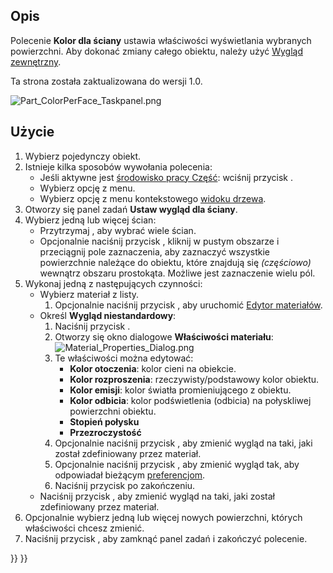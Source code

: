 <languages/>

{{Docnav/pl
|[[Std_RandomColor/pl|Nadaj kolor losowo]]
|[[Std_ToggleTransparency/pl|Włącz / wyłącz przezroczystość]]
|[[Std_View_Menu/pl||Std: Menu Widok]]
|IconL=Std_RandomColor.svg
|IconR=Std_ToggleTransparency.svg
|IconC=Freecad.svg
}}

{{GuiCommand/pl
|Name=Part ColorPerFace
|Name/pl=Część: Kolor dla ściany
|MenuLocation=Widok → Kolor dla ściany
|Workbenches=[[Part_Workbench/pl|Część]], [[PartDesign_Workbench/pl|Projekt Części]]
|SeeAlso=[[Std_SetAppearance/pl|Wygląd zewnętrzny]]
}}

<span id="Description"></span>
==Opis==

Polecenie '''Kolor dla ściany''' ustawia właściwości wyświetlania wybranych powierzchni. Aby dokonać zmiany całego obiektu, należy użyć [[Std_SetAppearance/pl|Wygląd zewnętrzny]].

Ta strona została zaktualizowana do wersji 1.0.

[[Image:Part_ColorPerFace_Taskpanel.png]]
{{Caption|Panel zadaniowy Ustaw wygląd dla ściany.}}

<span id="Usage"></span>
==Użycie==

# Wybierz pojedynczy obiekt.
# Istnieje kilka sposobów wywołania polecenia:
#* Jeśli aktywne jest [[Part_Workbench/pl|środowisko pracy Część]]: wciśnij przycisk {{Button|[[Image:Part_ColorPerFace.svg|16px]] [[Part_ColorPerFace/pl|Kolor dla ściany]]}}.
#* Wybierz opcję {{MenuCommand|Widok → [[Image:Part_ColorPerFace.svg|16px]] Kolor dla ściany}} z menu.
#* Wybierz opcję {{MenuCommand|[[Image:Part_ColorPerFace.svg|16px]] Ustaw wygląd dla ściany...}} z menu kontekstowego [[Tree_view/pl|widoku drzewa]].
# Otworzy się panel zadań '''Ustaw wygląd dla ściany'''.
# Wybierz jedną lub więcej ścian:
#* Przytrzymaj {{KEY|Ctrl}}, aby wybrać wiele ścian.
#* Opcjonalnie naciśnij przycisk {{Button|Zaznacz obszarem}}, kliknij w pustym obszarze i przeciągnij pole zaznaczenia, aby zaznaczyć wszystkie powierzchnie należące do obiektu, które znajdują się ''(częściowo)'' wewnątrz obszaru prostokąta. Możliwe jest zaznaczenie wielu pól.
# Wykonaj jedną z następujących czynności:
#* Wybierz materiał z listy.
#*# Opcjonalnie naciśnij przycisk {{Button|Uruchom edytor}}, aby uruchomić [[Material_Edit/pl|Edytor materiałów]].
#* Określ '''Wygląd niestandardowy''':
#*# Naciśnij przycisk {{Button|...}}.
#*# Otworzy się okno dialogowe '''Właściwości materiału''':<br>[[Image:Material_Properties_Dialog.png]]
#*# Te właściwości można edytować:
#*#* '''Kolor otoczenia''': kolor cieni na obiekcie.
#*#* '''Kolor rozproszenia''': rzeczywisty/podstawowy kolor obiektu.
#*#* '''Kolor emisji''': kolor światła promieniującego z obiektu.
#*#* '''Kolor odbicia''': kolor podświetlenia (odbicia) na połyskliwej powierzchni obiektu.
#*#* '''Stopień połysku'''
#*#* '''Przezroczystość'''
#*# Opcjonalnie naciśnij przycisk {{Button|Reset}}, aby zmienić wygląd na taki, jaki został zdefiniowany przez materiał.
#*# Opcjonalnie naciśnij przycisk {{Button|Domyślny}}, aby zmienić wygląd tak, aby odpowiadał bieżącym [[PartDesign_Preferences/pl#Shape_appearance|preferencjom]]. 
#*# Naciśnij przycisk {{Button|Zamknij}} po zakończeniu.
#* Naciśnij przycisk {{Button|Ustaw na domyślne}}, aby zmienić wygląd na taki, jaki został zdefiniowany przez materiał.
# Opcjonalnie wybierz jedną lub więcej nowych powierzchni, których właściwości chcesz zmienić.
# Naciśnij przycisk {{Button|OK}}, aby zamknąć panel zadań i zakończyć polecenie.


{{Docnav/pl
|[[Std_RandomColor/pl|Nadaj kolor losowo]]
|[[Std_ToggleTransparency/pl|Włącz / wyłącz przezroczystość]]
|[[Std_View_Menu/pl||Std: Menu Widok]]
|IconL=Std_RandomColor.svg
|IconR=Std_ToggleTransparency.svg
|IconC=Freecad.svg
}}

{{Std_Base_navi{{#translation:}}}}
{{Userdocnavi{{#translation:}}}}